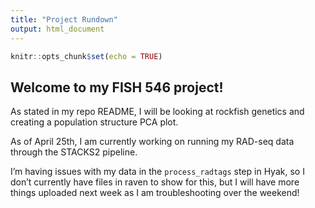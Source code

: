 ```yaml
---
title: "Project Rundown"
output: html_document
---
```


```r
knitr::opts_chunk$set(echo = TRUE)
```

## Welcome to my FISH 546 project!

As stated in my repo README, I will be looking at rockfish genetics and creating a population structure PCA plot.\

As of April 25th, I am currently working on running my RAD-seq data through the STACKS2 pipeline.\

I'm having issues with my data in the `process_radtags` step in Hyak, so I don't currently have files in raven to show for this, but I will have more things uploaded next week as I am troubleshooting over the weekend!
